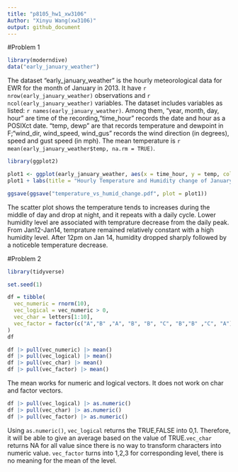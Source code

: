```yaml
---
title: "p8105_hw1_xw3106"
Author: "Xinyu Wang(xw3106)"
output: github_document
---
```

#Problem 1

```r
library(moderndive)
data("early_january_weather")
```

The dataset "early_january_weather" is the hourly meteorological data for EWR for the month of January in 2013. It have `r nrow(early_january_weather)` observations and `r ncol(early_january_weather)`  variables. The dataset includes variables as listed: `r names(early_january_weather)`. Among them, "year, month, day, hour" are time of the recording,"time_hour" records the date and hour as a POSIXct date. "temp, dewp" are <dbl> that records temperature and dewpoint in F;"wind_dir, wind_speed, wind_gus" records the wind direction (in degrees), speed and gust speed (in mph). The mean temperature is `r mean(early_january_weather$temp, na.rm = TRUE)`.

```r
library(ggplot2)

plot1 <- ggplot(early_january_weather, aes(x = time_hour, y = temp, color = humid)) + geom_point() 
plot1 + labs(title = "Hourly Temperature and Humidity change of January 2013", x = "Time(hour)", y = "Temperature(F)") + scale_x_datetime(date_breaks = "2 day", date_labels = "%b %d")

ggsave(ggsave("temperature_vs_humid_change.pdf", plot = plot1))
```

The scatter plot shows the temperature tends to increases during the middle of day and drop at night, and it repeats with a daily cycle. Lower humidity level are associated with temprature decrease from the daily peak. From Jan12-Jan14, temprature remained relatively constant with a high humidity level. After 12pm on Jan 14, humidity dropped sharply followed by a noticeble temperature decrease. 

#Problem 2

```r
library(tidyverse)

set.seed(1)

df = tibble(
  vec_numeric = rnorm(10),
  vec_logical = vec_numeric > 0,
  vec_char = letters[1:10],
  vec_factor = factor(c("A","B" ,"A", "B", "B", "C", "B","B" ,"C", "A"))
)
df
```
```r
df |> pull(vec_numeric) |> mean()
df |> pull(vec_logical) |> mean()
df |> pull(vec_char) |> mean()
df |> pull(vec_factor) |> mean()
```
The mean works for numeric and logical vectors. It does not work on char and factor vectors.

```r
df |> pull(vec_logical) |> as.numeric()
df |> pull(vec_char) |> as.numeric()
df |> pull(vec_factor) |> as.numeric()
```

Using `as.numeric()`, `vec_logical` returns the TRUE,FALSE into 0,1. Therefore, it will be able to give an average based on the value of TRUE.`vec_char` returns NA for all value since there is no way to transform characters into numeric value. `vec_factor` turns into 1,2,3 for corresponding level, there is no meaning for the mean of the level.
